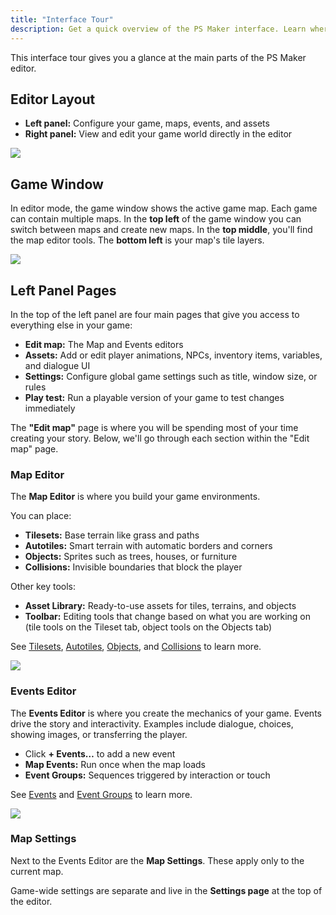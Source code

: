 ```yaml
---
title: "Interface Tour"
description: Get a quick overview of the PS Maker interface. Learn where to find maps, events, assets, settings, and play test tools when building your game.
---
```


This interface tour gives you a glance at the main parts of the PS Maker editor.

## Editor Layout

- **Left panel:** Configure your game, maps, events, and assets
- **Right panel:** View and edit your game world directly in the editor

![](../../assets/docs-images/tour/image-2.png)

## Game Window

In editor mode, the game window shows the active game map. Each game can contain multiple maps. In the **top left** of the game window you can switch between maps and create new maps. In the **top middle**, you'll find the map editor tools. The **bottom left** is your map's tile layers.

![](../../assets/docs-images/tour/image-1.png)

## Left Panel Pages

In the top of the left panel are four main pages that give you access to everything else in your game:

- **Edit map:** The Map and Events editors
- **Assets:** Add or edit player animations, NPCs, inventory items, variables, and dialogue UI
- **Settings:** Configure global game settings such as title, window size, or rules
- **Play test:** Run a playable version of your game to test changes immediately

The **"Edit map"** page is where you will be spending most of your time creating your story. Below, we'll go through each section within the "Edit map" page.

### Map Editor

The **Map Editor** is where you build your game environments.

You can place:

- **Tilesets:** Base terrain like grass and paths
- **Autotiles:** Smart terrain with automatic borders and corners
- **Objects:** Sprites such as trees, houses, or furniture
- **Collisions:** Invisible boundaries that block the player

Other key tools:

- **Asset Library:** Ready-to-use assets for tiles, terrains, and objects
- **Toolbar:** Editing tools that change based on what you are working on (tile tools on the Tileset tab, object tools on the Objects tab)

See [Tilesets](../map-editor/tilesets), [Autotiles](../map-editor/autotile), [Objects](../map-editor/map-objects), and [Collisions](../map-editor/collisions) to learn more.

![](../../assets/docs-images/tour/image-4.png)

### Events Editor

The **Events Editor** is where you create the mechanics of your game. Events drive the story and interactivity. Examples include dialogue, choices, showing images, or transferring the player.

- Click **+ Events…** to add a new event
- **Map Events:** Run once when the map loads
- **Event Groups:** Sequences triggered by interaction or touch

See [Events](../event-system/events) and [Event Groups](../event-system/event-groups) to learn more.

![](../../assets/docs-images/tour/image-3.png)

### Map Settings

Next to the Events Editor are the **Map Settings**. These apply only to the current map.

Game-wide settings are separate and live in the **Settings page** at the top of the editor.
